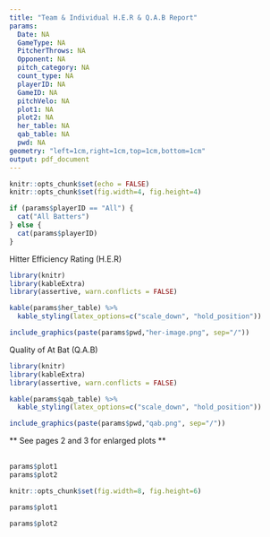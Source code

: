 ```yaml
---
title: "Team & Individual H.E.R & Q.A.B Report"
params:
  Date: NA
  GameType: NA
  PitcherThrows: NA
  Opponent: NA
  pitch_category: NA
  count_type: NA
  playerID: NA
  GameID: NA
  pitchVelo: NA
  plot1: NA
  plot2: NA
  her_table: NA
  qab_table: NA
  pwd: NA
geometry: "left=1cm,right=1cm,top=1cm,bottom=1cm"
output: pdf_document
---
```


```r
knitr::opts_chunk$set(echo = FALSE)
knitr::opts_chunk$set(fig.width=4, fig.height=4)
```

\huge
```r
if (params$playerID == "All") {
  cat("All Batters")
} else {
  cat(params$playerID)
}
```

\huge
Hitter Efficiency Rating (H.E.R)
```r
library(knitr)
library(kableExtra)
library(assertive, warn.conflicts = FALSE)

kable(params$her_table) %>%
  kable_styling(latex_options=c("scale_down", "hold_position"))

```

```r
include_graphics(paste(params$pwd,"her-image.png", sep="/"))
```

\huge
Quality of At Bat (Q.A.B)
```r
library(knitr)
library(kableExtra)
library(assertive, warn.conflicts = FALSE)

kable(params$qab_table) %>%
  kable_styling(latex_options=c("scale_down", "hold_position"))

```

```r
include_graphics(paste(params$pwd,"qab.png", sep="/"))
```

\small
** See pages 2 and 3 for enlarged plots **\
\
```r
params$plot1
params$plot2
```

\newpage
\huge
\begin{center}
Pitch Locations by Pitch Category
\end{center}
```r
knitr::opts_chunk$set(fig.width=8, fig.height=6)
```

```r
params$plot1
```

\newpage
\huge
\begin{center}
Pitch Locations by Result
\end{center}
```r
params$plot2
```